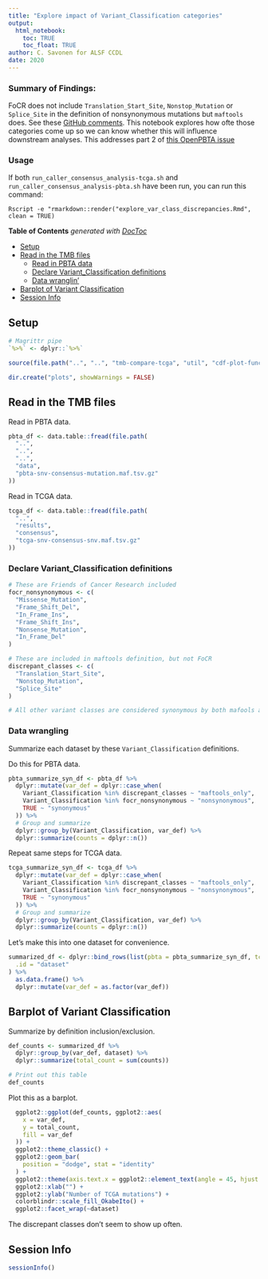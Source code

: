 ```yaml
---
title: "Explore impact of Variant_Classification categories"
output: 
  html_notebook:
    toc: TRUE
    toc_float: TRUE
author: C. Savonen for ALSF CCDL
date: 2020
---
```


### Summary of Findings:

FoCR does not include `Translation_Start_Site`, `Nonstop_Mutation` or `Splice_Site` in the definition of nonsynonymous mutations but `maftools` does. See these [GitHub comments](https://github.com/AlexsLemonade/OpenPBTA-analysis/pull/725#issuecomment-657575733). 
This notebook explores how ofte those categories come up so we can know whether this will influence downstream analyses. 
This addresses part 2 of [this OpenPBTA issue](https://github.com/AlexsLemonade/OpenPBTA-analysis/issues/729)

### Usage

If both `run_caller_consensus_analysis-tcga.sh` and `run_caller_consensus_analysis-pbta.sh` have been run, you can run this command:

```
Rscript -e "rmarkdown::render("explore_var_class_discrepancies.Rmd", clean = TRUE)
```

<!-- START doctoc generated TOC please keep comment here to allow auto update -->
<!-- DON'T EDIT THIS SECTION, INSTEAD RE-RUN doctoc TO UPDATE -->
**Table of Contents**  *generated with [DocToc](https://github.com/thlorenz/doctoc)*

- [Setup](#setup)
- [Read in the TMB files](#read-in-the-tmb-files)
  - [Read in PBTA data](#read-in-pbta-data)
  - [Declare Variant_Classification definitions](#declare-variant_classification-definitions)
  - [Data wranglin'](#data-wranglin)
- [Barplot of Variant Classification](#barplot-of-variant-classification)
- [Session Info](#session-info)

<!-- END doctoc generated TOC please keep comment here to allow auto update -->

## Setup

```r
# Magrittr pipe
`%>%` <- dplyr::`%>%`
```

```r
source(file.path("..", "..", "tmb-compare-tcga", "util", "cdf-plot-function.R"))
```

```r
dir.create("plots", showWarnings = FALSE)
```

## Read in the TMB files

Read in PBTA data. 

```r
pbta_df <- data.table::fread(file.path(
  "..",
  "..",
  "..",
  "data",
  "pbta-snv-consensus-mutation.maf.tsv.gz"
))
```

Read in TCGA data. 

```r
tcga_df <- data.table::fread(file.path(
  "..",
  "results",
  "consensus",
  "tcga-snv-consensus-snv.maf.tsv.gz"
))
```

### Declare Variant_Classification definitions

```r
# These are Friends of Cancer Research included
focr_nonsynonymous <- c(
  "Missense_Mutation",
  "Frame_Shift_Del",
  "In_Frame_Ins",
  "Frame_Shift_Ins",
  "Nonsense_Mutation",
  "In_Frame_Del"
)

# These are included in maftools definition, but not FoCR
discrepant_classes <- c(
  "Translation_Start_Site",
  "Nonstop_Mutation",
  "Splice_Site"
)

# All other variant classes are considered synonymous by both mafools and FoCR
```

### Data wrangling

Summarize each dataset by these `Variant_Classification` definitions. 

Do this for PBTA data. 

```r
pbta_summarize_syn_df <- pbta_df %>%
  dplyr::mutate(var_def = dplyr::case_when(
    Variant_Classification %in% discrepant_classes ~ "maftools_only",
    Variant_Classification %in% focr_nonsynonymous ~ "nonsynonymous",
    TRUE ~ "synonymous"
  )) %>%
  # Group and summarize
  dplyr::group_by(Variant_Classification, var_def) %>%
  dplyr::summarize(counts = dplyr::n())
```

Repeat same steps for TCGA data. 

```r
tcga_summarize_syn_df <- tcga_df %>%
  dplyr::mutate(var_def = dplyr::case_when(
    Variant_Classification %in% discrepant_classes ~ "maftools_only",
    Variant_Classification %in% focr_nonsynonymous ~ "nonsynonymous",
    TRUE ~ "synonymous"
  )) %>%
  # Group and summarize
  dplyr::group_by(Variant_Classification, var_def) %>%
  dplyr::summarize(counts = dplyr::n())
```

Let's make this into one dataset for convenience. 

```r
summarized_df <- dplyr::bind_rows(list(pbta = pbta_summarize_syn_df, tcga = tcga_summarize_syn_df),
  .id = "dataset"
) %>%
  as.data.frame() %>%
  dplyr::mutate(var_def = as.factor(var_def))
```

## Barplot of Variant Classification

Summarize by definition inclusion/exclusion. 

```r
def_counts <- summarized_df %>%
  dplyr::group_by(var_def, dataset) %>%
  dplyr::summarize(total_count = sum(counts))

# Print out this table
def_counts
```
  
Plot this as a barplot. 

```r
  ggplot2::ggplot(def_counts, ggplot2::aes(
    x = var_def,
    y = total_count,
    fill = var_def
  )) +
  ggplot2::theme_classic() +
  ggplot2::geom_bar(
    position = "dodge", stat = "identity"
  ) +
  ggplot2::theme(axis.text.x = ggplot2::element_text(angle = 45, hjust = 1)) +
  ggplot2::xlab("") +
  ggplot2::ylab("Number of TCGA mutations") +
  colorblindr::scale_fill_OkabeIto() +
  ggplot2::facet_wrap(~dataset)
```

The discrepant classes don't seem to show up often. 

## Session Info

```r
sessionInfo()
```
